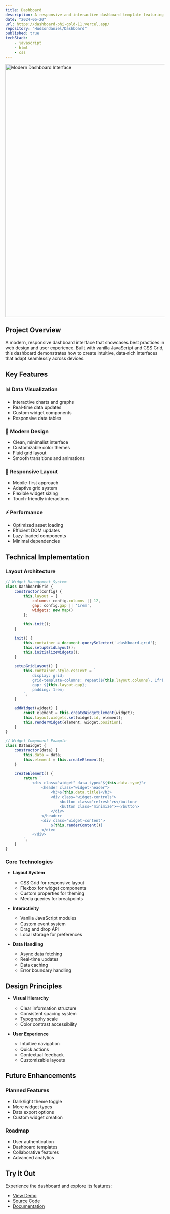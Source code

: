 ```yaml
---
title: Dashboard 
description: A responsive and interactive dashboard template featuring modern design principles, real-time data visualization, and customizable widgets.
date: "2024-06-20"
url: https://dashboard-phi-gold-11.vercel.app/
repository: "Hudsondaniel/Dashboard"
published: true
techStack:
    - javascript
    - html
    - css
---
```


<a href="https://dashboard-phi-gold-11.vercel.app/" className="block hover:opacity-75 transition-opacity duration-200">
    <img 
        src="/Project-Pics/dashboard-snap.png" 
        alt="Modern Dashboard Interface" 
        className="rounded-lg shadow-2xl border border-zinc-800"
        width="800" 
        height="800" 
    />
</a>

## Project Overview

A modern, responsive dashboard interface that showcases best practices in web design and user experience. Built with vanilla JavaScript and CSS Grid, this dashboard demonstrates how to create intuitive, data-rich interfaces that adapt seamlessly across devices.

## Key Features

### 📊 Data Visualization
- Interactive charts and graphs
- Real-time data updates
- Custom widget components
- Responsive data tables

### 🎨 Modern Design
- Clean, minimalist interface
- Customizable color themes
- Fluid grid layout
- Smooth transitions and animations

### 📱 Responsive Layout
- Mobile-first approach
- Adaptive grid system
- Flexible widget sizing
- Touch-friendly interactions

### ⚡ Performance
- Optimized asset loading
- Efficient DOM updates
- Lazy-loaded components
- Minimal dependencies

## Technical Implementation

### Layout Architecture
```javascript
// Widget Management System
class DashboardGrid {
    constructor(config) {
        this.layout = {
            columns: config.columns || 12,
            gap: config.gap || '1rem',
            widgets: new Map()
        };
        
        this.init();
    }

    init() {
        this.container = document.querySelector('.dashboard-grid');
        this.setupGridLayout();
        this.initializeWidgets();
    }

    setupGridLayout() {
        this.container.style.cssText = `
            display: grid;
            grid-template-columns: repeat(${this.layout.columns}, 1fr);
            gap: ${this.layout.gap};
            padding: 1rem;
        `;
    }

    addWidget(widget) {
        const element = this.createWidgetElement(widget);
        this.layout.widgets.set(widget.id, element);
        this.renderWidget(element, widget.position);
    }
}

// Widget Component Example
class DataWidget {
    constructor(data) {
        this.data = data;
        this.element = this.createElement();
    }

    createElement() {
        return `
            <div class="widget" data-type="${this.data.type}">
                <header class="widget-header">
                    <h3>${this.data.title}</h3>
                    <div class="widget-controls">
                        <button class="refresh">↻</button>
                        <button class="minimize">−</button>
                    </div>
                </header>
                <div class="widget-content">
                    ${this.renderContent()}
                </div>
            </div>
        `;
    }
}
```

### Core Technologies

- **Layout System**
  - CSS Grid for responsive layout
  - Flexbox for widget components
  - Custom properties for theming
  - Media queries for breakpoints

- **Interactivity**
  - Vanilla JavaScript modules
  - Custom event system
  - Drag and drop API
  - Local storage for preferences

- **Data Handling**
  - Async data fetching
  - Real-time updates
  - Data caching
  - Error boundary handling

## Design Principles

- **Visual Hierarchy**
  - Clear information structure
  - Consistent spacing system
  - Typography scale
  - Color contrast accessibility

- **User Experience**
  - Intuitive navigation
  - Quick actions
  - Contextual feedback
  - Customizable layouts

## Future Enhancements

### Planned Features
- Dark/light theme toggle
- More widget types
- Data export options
- Custom widget creation

### Roadmap
- User authentication
- Dashboard templates
- Collaborative features
- Advanced analytics

## Try It Out

Experience the dashboard and explore its features:

- [View Demo](https://dashboard-phi-gold-11.vercel.app/)
- [Source Code](https://github.com/Hudsondaniel/Dashboard)
- [Documentation](https://github.com/Hudsondaniel/Dashboard#readme)
